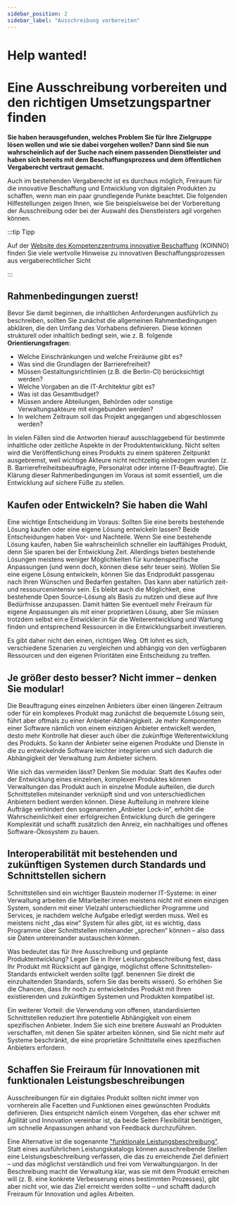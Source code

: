 ```yaml
---
sidebar_position: 2
sidebar_label: "Ausschreibung vorbereiten"
---
```


# Help wanted!

# Eine Ausschreibung vorbereiten und den richtigen Umsetzungspartner finden

**Sie haben herausgefunden, welches Problem Sie für Ihre Zielgruppe lösen wollen und wie sie dabei vorgehen wollen? Dann sind Sie nun wahrscheinlich auf der Suche nach einem passenden Dienstleister und haben sich bereits mit dem Beschaffungsprozess und dem öffentlichen Vergaberecht vertraut gemacht.**

Auch im bestehenden Vergaberecht ist es durchaus möglich, Freiraum für die innovative Beschaffung und Entwicklung von digitalen Produkten zu schaffen, wenn man ein paar grundlegende Punkte beachtet. Die folgenden Hilfestellungen zeigen Ihnen, wie Sie beispielsweise bei der Vorbereitung der Ausschreibung oder bei der Auswahl des Dienstleisters agil vorgehen können.

:::tip Tipp

Auf der [Website des Kompetenzzentrums innovative Beschaffung](https:www.koinno-bmwk.de) (KOINNO) finden Sie viele wertvolle Hinweise zu innovativen Beschaffungsprozessen aus vergaberechtlicher Sicht

:::

## Rahmenbedingungen zuerst!

Bevor Sie damit beginnen, die inhaltlichen Anforderungen ausführlich zu beschreiben, sollten Sie zunächst die allgemeinen Rahmenbedingungen abklären, die den Umfang des Vorhabens definieren. Diese können strukturell oder inhaltlich bedingt sein, wie z. B. folgende **Orientierungsfragen**:

* Welche Einschränkungen und welche Freiräume gibt es?
* Was sind die Grundlagen der Barrierefreiheit?
* Müssen Gestaltungsrichtlinien (z.B. die Berlin-CI) berücksichtigt werden?
* Welche Vorgaben an die IT-Architektur gibt es?
* Was ist das Gesamtbudget?
* Müssen andere Abteilungen, Behörden oder sonstige Verwaltungsakteure mit eingebunden werden?
* In welchem Zeitraum soll das Projekt angegangen und abgeschlossen werden?

In vielen Fällen sind die Antworten hierauf ausschlaggebend für bestimmte inhaltliche oder zeitliche Aspekte in der Produktentwicklung. Nicht selten wird die Veröffentlichung eines Produkts zu einem späteren Zeitpunkt ausgebremst, weil wichtige Akteure nicht rechtzeitig einbezogen wurden (z. B. Barrierefreiheitsbeauftragte, Personalrat oder interne IT-Beauftragte). Die Klärung dieser Rahmenbedingungen im Voraus ist somit essentiell, um die Entwicklung auf sichere Füße zu stellen.

## Kaufen oder Entwickeln? Sie haben die Wahl
Eine wichtige Entscheidung im Voraus: Sollten Sie eine bereits bestehende Lösung kaufen oder eine eigene Lösung entwickeln lassen? Beide Entscheidungen haben Vor- und Nachteile. Wenn Sie eine bestehende Lösung kaufen, haben Sie wahrscheinlich schneller ein lauffähiges Produkt, denn Sie sparen bei der Entwicklung Zeit. Allerdings bieten bestehende Lösungen meistens weniger Möglichkeiten für kundenspezifische Anpassungen (und wenn doch, können diese sehr teuer sein). Wollen Sie eine eigene Lösung entwickeln, können Sie das Endprodukt passgenau nach Ihren Wünschen und Bedarfen gestalten. Das kann aber natürlich zeit- und ressourcenintensiv sein. Es bleibt auch die Möglichkeit, eine bestehende Open Source-Lösung als Basis zu nutzen und diese auf Ihre Bedürfnisse anzupassen. Damit hätten Sie eventuell mehr Freiraum für eigene Anpassungen als mit einer proprietären Lösung, aber Sie müssen trotzdem selbst ein:e Entwickler:in für die Weiterentwicklung und Wartung finden und entsprechend Ressourcen in die Entwicklungsarbeit investieren.

Es gibt daher nicht den einen, richtigen Weg. Oft lohnt es sich, verschiedene Szenarien zu vergleichen und abhängig von den verfügbaren Ressourcen und den eigenen Prioritäten eine Entscheidung zu treffen.

## Je größer desto besser? Nicht immer – denken Sie modular!
Die Beauftragung eines einzelnen Anbieters über einen längeren Zeitraum oder für ein komplexes Produkt mag zunächst die bequemste Lösung sein, führt aber oftmals zu einer Anbieter-Abhängigkeit. Je mehr Komponenten einer Software nämlich von einem einzigen Anbieter entwickelt werden, desto mehr Kontrolle hat dieser auch über die zukünftige Weiterentwicklung des Produkts. So kann der Anbieter seine eigenen Produkte und Dienste in die zu entwickelnde Software leichter integrieren und sich dadurch die Abhängigkeit der Verwaltung zum Anbieter sichern.

Wie sich das vermeiden lässt? Denken Sie modular. Statt des Kaufes oder der Entwicklung eines einzelnen, komplexen Produktes können Verwaltungen das Produkt auch in einzelne Module aufteilen, die durch Schnittstellen miteinander verknüpft sind und von unterschiedlichen Anbietern bedient werden können. Diese Aufteilung in mehrere kleine Aufträge verhindert den sogenannten „Anbieter Lock-in“, erhöht die Wahrscheinlichkeit einer erfolgreichen Entwicklung durch die geringere Komplexität und schafft zusätzlich den Anreiz, ein nachhaltiges und offenes Software-Ökosystem zu bauen.

## Interoperabilität mit bestehenden und zukünftigen Systemen durch Standards und Schnittstellen sichern

Schnittstellen sind ein wichtiger Baustein moderner IT-Systeme: in einer Verwaltung arbeiten die Mitarbeiter:innen meistens nicht mit einem einzigen System, sondern mit einer Vielzahl unterschiedlicher Programme und Services, je nachdem welche Aufgabe erledigt werden muss. Weil es meistens nicht „das eine“ System für alles gibt, ist es wichtig, dass Programme über Schnittstellen miteinander „sprechen“ können – also dass sie Daten untereinander austauschen können.

Was bedeutet das für Ihre Ausschreibung und geplante Produktentwicklung? Legen Sie in Ihrer Leistungsbeschreibung fest, dass Ihr Produkt mit Rücksicht auf gängige, möglichst offene Schnittstellen-Standards entwickelt werden sollte (ggf. benennen Sie direkt die einzuhaltenden Standards, sofern Sie das bereits wissen). So erhöhen Sie die Chancen, dass Ihr noch zu entwickelndes Produkt mit Ihren existierenden und zukünftigen Systemen und Produkten kompatibel ist.

Ein weiterer Vorteil: die Verwendung von offenen, standardisierten Schnittstellen reduziert Ihre potentielle Abhängigkeit von einem spezifischen Anbieter. Indem Sie sich eine breitere Auswahl an Produkten verschaffen, mit denen Sie später arbeiten können, sind Sie nicht mehr auf Systeme beschränkt, die eine proprietäre Schnittstelle eines spezifischen Anbieters erfordern.

## Schaffen Sie Freiraum für Innovationen mit funktionalen Leistungsbeschreibungen

Ausschreibungen für ein digitales Produkt sollten nicht immer von vornherein alle Facetten und Funktionen eines gewünschten Produkts definieren. Dies entspricht nämlich einem Vorgehen, das eher schwer mit Agilität und Innovation vereinbar ist, da beide Seiten Flexibilität benötigen, um schnelle Anpassungen anhand von Feedback durchzuführen.

Eine Alternative ist die sogenannte ["funktionale Leistungsbeschreibung"](https://toolbox.koinno-bmwi.de/auswahlfragen/chooseRole/role,nutzer/werkzeugliste/Liste_Bedarfstraeger/werkzeug-steckbrief/12). Statt eines ausführlichen Leistungskatalogs können ausschreibende Stellen eine Leistungsbeschreibung verfassen, die das zu erreichende Ziel definiert – und das möglichst verständlich und frei vom Verwaltungsjargon. In der Beschreibung macht die Verwaltung klar, was sie mit dem Produkt erreichen will (z. B. eine konkrete Verbesserung eines bestimmten Prozesses), gibt aber nicht vor, wie das Ziel erreicht werden sollte – und schafft dadurch Freiraum für Innovation und agiles Arbeiten.